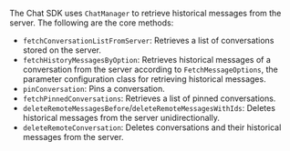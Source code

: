 <PlatformWrapper platform="flutter">

The Chat SDK uses `ChatManager` to retrieve historical messages from the server. The following are the core methods:

- `fetchConversationListFromServer`: Retrieves a list of conversations stored on the server.
- `fetchHistoryMessagesByOption`: Retrieves historical messages of a conversation from the server according to `FetchMessageOptions`, the parameter configuration class for retrieving historical messages.
- `pinConversation`: Pins a conversation.
- `fetchPinnedConversations`: Retrieves a list of pinned conversations.
- `deleteRemoteMessagesBefore`/`deleteRemoteMessagesWithIds`: Deletes historical messages from the server unidirectionally.
- `deleteRemoteConversation`: Deletes conversations and their historical messages from the server.

</PlatformWrapper>
